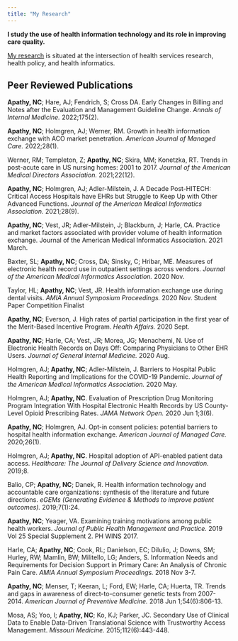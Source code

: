 ```yaml
---
title: "My Research"
---
```


**I study the use of health information technology and its role in improving care quality.**

[My research](files/nca_research_statement.pdf) is situated at the intersection of health services research, health policy, and health informatics.


## Peer Reviewed Publications


**Apathy, NC**; Hare, AJ; Fendrich, S; Cross DA. Early Changes in Billing and Notes after the Evaluation and Management Guideline Change. *Annals of Internal Medicine.* 2022;175(2).

**Apathy, NC**; Holmgren, AJ; Werner, RM. Growth in health information exchange with ACO market penetration. *American Journal of Managed Care.* 2022;28(1).

Werner, RM; Templeton, Z; **Apathy, NC**; Skira, MM; Konetzka, RT. Trends in post-acute care in US nursing homes: 2001 to 2017. *Journal of the American Medical Directors Association.* 2021;22(12).

**Apathy, NC**; Holmgren, AJ; Adler-Milstein, J. A Decade Post-HITECH: Critical Access Hospitals have EHRs but Struggle to Keep Up with Other Advanced Functions. *Journal of the American Medical Informatics Association.* 2021;28(9).

**Apathy, NC**; Vest, JR; Adler-Milstein, J; Blackburn, J; Harle, CA. Practice and market factors associated with provider volume of health information exchange. Journal of the American Medical Informatics Association. 2021 March.

Baxter, SL; **Apathy, NC**; Cross, DA; Sinsky, C; Hribar, ME. Measures of electronic health record use in outpatient settings across vendors. *Journal of the American Medical Informatics Association.* 2020 Nov.

Taylor, HL; **Apathy, NC**; Vest, JR. Health information exchange use during dental visits. *AMIA Annual Symposium Proceedings.* 2020 Nov. Student Paper Competition Finalist

**Apathy, NC**; Everson, J. High rates of partial participation in the first year of the Merit-Based Incentive Program. *Health Affairs.* 2020 Sept.

**Apathy, NC**; Harle, CA; Vest, JR; Morea, JG; Menachemi, N. Use of Electronic Health Records on Days Off: Comparing Physicians to Other EHR Users. *Journal of General Internal Medicine.* 2020 Aug.

Holmgren, AJ; **Apathy, NC**; Adler-Milstein, J. Barriers to Hospital Public Health Reporting and Implications for the COVID-19 Pandemic. *Journal of the American Medical Informatics Association.* 2020 May.

Holmgren, AJ; **Apathy, NC**. Evaluation of Prescription Drug Monitoring Program Integration With Hospital Electronic Health Records by US County-Level Opioid Prescribing Rates. *JAMA Network Open.* 2020 Jun 1;3(6).

**Apathy, NC**; Holmgren, AJ. Opt-in consent policies: potential barriers to hospital health information exchange. *American Journal of Managed Care.* 2020;26(1).

Holmgren, AJ; **Apathy, NC**. Hospital adoption of API-enabled patient data access. *Healthcare: The Journal of Delivery Science and Innovation.* 2019;8.

Balio, CP; **Apathy, NC**; Danek, R. Health information technology and accountable care organizations: synthesis of the literature and future directions. *eGEMs (Generating Evidence & Methods to improve patient outcomes).* 2019;7(1):24.

**Apathy, NC**; Yeager, VA. Examining training motivations among public health workers. *Journal of Public Health Management and Practice.* 2019 Vol 25 Special Supplement 2. PH WINS 2017.

Harle, CA; **Apathy, NC**; Cook, RL; Danielson, EC; DiIulio, J; Downs, SM; Hurley, RW; Mamlin, BW; Militello, LG; Anders, S. Information Needs and Requirements for Decision Support in Primary Care: An Analysis of Chronic Pain Care. *AMIA Annual Symposium Proceedings.* 2018 Nov 3-7.

**Apathy, NC**; Menser, T; Keeran, L; Ford, EW; Harle, CA; Huerta, TR. Trends and gaps in awareness of direct-to-consumer genetic tests from 2007-2014. *American Journal of Preventive Medicine.* 2018 Jun 1;54(6):806-13.

Mosa, AS; Yoo, I; **Apathy, NC**; Ko, KJ; Parker, JC. Secondary Use of Clinical Data to Enable Data-Driven Translational Science with Trustworthy Access Management. *Missouri Medicine.* 2015;112(6):443-448.